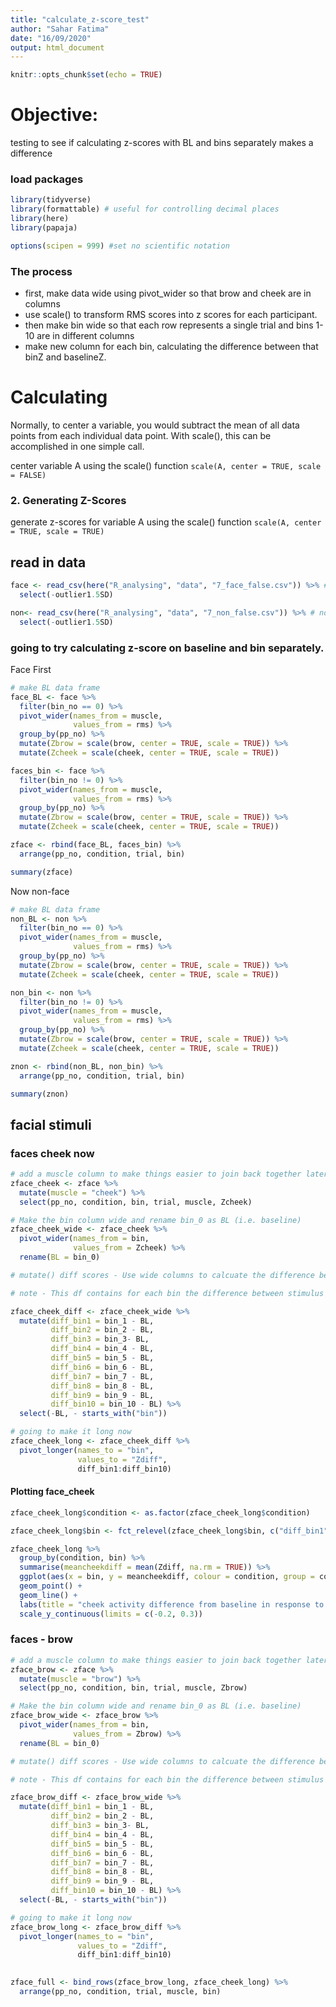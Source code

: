 ```yaml
---
title: "calculate_z-score_test"
author: "Sahar Fatima"
date: "16/09/2020"
output: html_document
---
```


```r
knitr::opts_chunk$set(echo = TRUE)
```


# Objective: 
testing to see if calculating z-scores with BL and bins separately makes a difference

### load packages 
```r
library(tidyverse)
library(formattable) # useful for controlling decimal places
library(here)
library(papaja)

options(scipen = 999) #set no scientific notation
```

### The process
- first, make data wide using pivot_wider so that brow and cheek are in columns
- use scale() to transform RMS scores into z scores for each participant.
- then make bin wide so that each row represents a single trial and bins 1-10 are in different columns
- make new column for each bin, calculating the difference between that binZ and baselineZ.

# Calculating 
Normally, to center a variable, you would subtract the mean of all data points from each individual data point. With scale(), this can be accomplished in one simple call.

center variable A using the scale() function
`scale(A, center = TRUE, scale = FALSE)`

### 2. Generating Z-Scores

generate z-scores for variable A using the scale() function
`scale(A, center = TRUE, scale = TRUE)`

## read in data 

```r
face <- read_csv(here("R_analysing", "data", "7_face_false.csv")) %>% # face data 
  select(-outlier1.5SD)

non<- read_csv(here("R_analysing", "data", "7_non_false.csv")) %>% # non-face data
  select(-outlier1.5SD)
```


### going to try calculating z-score on baseline and bin separately.
Face First
```r
# make BL data frame
face_BL <- face %>%
  filter(bin_no == 0) %>%
  pivot_wider(names_from = muscle, 
              values_from = rms) %>%
  group_by(pp_no) %>%
  mutate(Zbrow = scale(brow, center = TRUE, scale = TRUE)) %>%
  mutate(Zcheek = scale(cheek, center = TRUE, scale = TRUE))

faces_bin <- face %>%
  filter(bin_no != 0) %>%
  pivot_wider(names_from = muscle, 
              values_from = rms) %>%
  group_by(pp_no) %>%
  mutate(Zbrow = scale(brow, center = TRUE, scale = TRUE)) %>%
  mutate(Zcheek = scale(cheek, center = TRUE, scale = TRUE))

zface <- rbind(face_BL, faces_bin) %>%
  arrange(pp_no, condition, trial, bin)

summary(zface)
```


Now non-face
```r
# make BL data frame
non_BL <- non %>%
  filter(bin_no == 0) %>%
  pivot_wider(names_from = muscle, 
              values_from = rms) %>%
  group_by(pp_no) %>%
  mutate(Zbrow = scale(brow, center = TRUE, scale = TRUE)) %>%
  mutate(Zcheek = scale(cheek, center = TRUE, scale = TRUE))

non_bin <- non %>%
  filter(bin_no != 0) %>%
  pivot_wider(names_from = muscle, 
              values_from = rms) %>%
  group_by(pp_no) %>%
  mutate(Zbrow = scale(brow, center = TRUE, scale = TRUE)) %>%
  mutate(Zcheek = scale(cheek, center = TRUE, scale = TRUE))

znon <- rbind(non_BL, non_bin) %>%
  arrange(pp_no, condition, trial, bin)

summary(znon)
```


## facial stimuli 
### faces cheek now
```r
# add a muscle column to make things easier to join back together later
zface_cheek <- zface %>%
  mutate(muscle = "cheek") %>%
  select(pp_no, condition, bin, trial, muscle, Zcheek) 

# Make the bin column wide and rename bin_0 as BL (i.e. baseline)
zface_cheek_wide <- zface_cheek %>%
  pivot_wider(names_from = bin, 
              values_from = Zcheek) %>%
  rename(BL = bin_0)

# mutate() diff scores - Use wide columns to calcuate the difference between each bin column and BL, creating a new set of columns starting with “diff”, drop BL column and all columns starting with bin (i.e. raw z scores).

# note - This df contains for each bin the difference between stimulus and basline, so POSITIVE difference scores = greater activity during STIM than BL and NEGATIVE difference scores = greater activity during BL than STIM

zface_cheek_diff <- zface_cheek_wide %>% 
  mutate(diff_bin1 = bin_1 - BL, 
         diff_bin2 = bin_2 - BL,
         diff_bin3 = bin_3- BL, 
         diff_bin4 = bin_4 - BL,
         diff_bin5 = bin_5 - BL, 
         diff_bin6 = bin_6 - BL,
         diff_bin7 = bin_7 - BL, 
         diff_bin8 = bin_8 - BL, 
         diff_bin9 = bin_9 - BL, 
         diff_bin10 = bin_10 - BL) %>%
  select(-BL, - starts_with("bin"))

# going to make it long now 
zface_cheek_long <- zface_cheek_diff %>%
  pivot_longer(names_to = "bin", 
               values_to = "Zdiff", 
               diff_bin1:diff_bin10)
```

#### Plotting face_cheek
```r
zface_cheek_long$condition <- as.factor(zface_cheek_long$condition)

zface_cheek_long$bin <- fct_relevel(zface_cheek_long$bin, c("diff_bin1", "diff_bin2", "diff_bin3", "diff_bin4", "diff_bin5", "diff_bin6", "diff_bin7", "diff_bin8", "diff_bin9", "diff_bin10"))

zface_cheek_long %>%
  group_by(condition, bin) %>%
  summarise(meancheekdiff = mean(Zdiff, na.rm = TRUE)) %>%
  ggplot(aes(x = bin, y = meancheekdiff, colour = condition, group = condition)) +
  geom_point() + 
  geom_line() +
  labs(title = "cheek activity difference from baseline in response to faces") +
  scale_y_continuous(limits = c(-0.2, 0.3))
```

### faces - brow
```r
# add a muscle column to make things easier to join back together later
zface_brow <- zface %>%
  mutate(muscle = "brow") %>%
  select(pp_no, condition, bin, trial, muscle, Zbrow) 

# Make the bin column wide and rename bin_0 as BL (i.e. baseline)
zface_brow_wide <- zface_brow %>%
  pivot_wider(names_from = bin, 
              values_from = Zbrow) %>%
  rename(BL = bin_0)

# mutate() diff scores - Use wide columns to calcuate the difference between each bin column and BL, creating a new set of columns starting with “diff”, drop BL column and all columns starting with bin (i.e. raw z scores).

# note - This df contains for each bin the difference between stimulus and basline, so POSITIVE difference scores = greater activity during STIM than BL and NEGATIVE difference scores = greater activity during BL than STIM

zface_brow_diff <- zface_brow_wide %>% 
  mutate(diff_bin1 = bin_1 - BL, 
         diff_bin2 = bin_2 - BL,
         diff_bin3 = bin_3- BL, 
         diff_bin4 = bin_4 - BL,
         diff_bin5 = bin_5 - BL, 
         diff_bin6 = bin_6 - BL,
         diff_bin7 = bin_7 - BL, 
         diff_bin8 = bin_8 - BL, 
         diff_bin9 = bin_9 - BL, 
         diff_bin10 = bin_10 - BL) %>%
  select(-BL, - starts_with("bin"))

# going to make it long now 
zface_brow_long <- zface_brow_diff %>%
  pivot_longer(names_to = "bin", 
               values_to = "Zdiff", 
               diff_bin1:diff_bin10)
  

```


```r
zface_full <- bind_rows(zface_brow_long, zface_cheek_long) %>%
  arrange(pp_no, condition, trial, muscle, bin)
```



